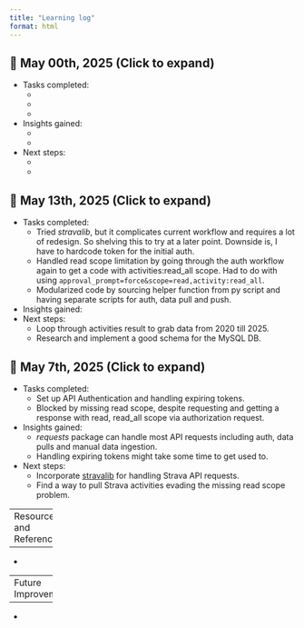 ```yaml
---
title: "Learning log"
format: html
---
```


::: {.callout-note collapse="true"}
## 📌 May 00th, 2025 (Click to expand)
- Tasks completed:
    - 
    - 
    - 
- Insights gained:
    - 
    - 
- Next steps:
    - 
    - 
:::

::: {.callout-note collapse="true"}
## 📌 May 13th, 2025 (Click to expand)
- Tasks completed:
    - Tried *stravalib*, but it complicates current workflow and requires a lot of redesign. So shelving this to try at a later point. Downside is, I have to hardcode token for the initial auth.
    - Handled read scope limitation by going through the auth workflow again to get a code with activities:read_all scope. Had to do with using `approval_prompt=force&scope=read,activity:read_all`.
    - Modularized code by sourcing helper function from py script and having separate scripts for auth, data pull and push.
- Insights gained:
- Next steps:
    - Loop through activities result to grab data from 2020 till 2025. 
    - Research and implement a good schema for the MySQL DB. 
:::
::: {.callout-note collapse="true"}
## 📌 May 7th, 2025 (Click to expand)
- Tasks completed:
    - Set up API Authentication and handling expiring tokens.
    - Blocked by missing read scope, despite requesting and getting a response with read, read_all scope via authorization request. 
- Insights gained:
  - *requests* package can handle most API requests including auth, data pulls and manual data ingestion. 
  - Handling expiring tokens might take some time to get used to. 
- Next steps:
  - Incorporate [stravalib](https://stravalib.readthedocs.io/en/latest/get-started/authenticate-with-strava.html) for handling Strava API requests. 
  - Find a way to pull Strava activities evading the missing read scope problem.
:::
----------
Resources and References

- 
- 

----------
Future Improvements

-   
-   




